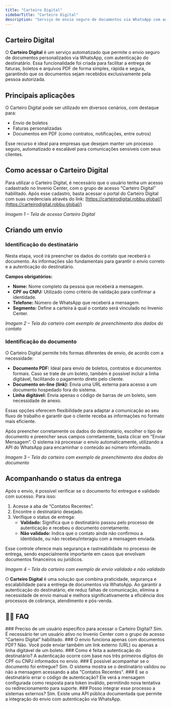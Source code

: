 ```yaml
---
title: "Carteiro Digital"
sidebarTitle: "Carteiro Digital"
description: "Serviço de envio seguro de documentos via WhatsApp com autenticação."
---
```


##  Carteiro Digital

O **Carteiro Digital** é um serviço automatizado que permite o envio seguro de documentos personalizados via WhatsApp, com autenticação do destinatário. Essa funcionalidade foi criada para facilitar a entrega de faturas, boletos e arquivos PDF de forma simples, rápida e segura, garantindo que os documentos sejam recebidos exclusivamente pela pessoa autorizada.

##  Principais aplicações

O Carteiro Digital pode ser utilizado em diversos cenários, com destaque para:

- Envio de boletos
- Faturas personalizadas
- Documentos em PDF (como contratos, notificações, entre outros)

Esse recurso é ideal para empresas que desejam manter um processo seguro, automatizado e escalável para comunicações sensíveis com seus clientes.

##  Como acessar o Carteiro Digital

Para utilizar o Carteiro Digital, é necessário que o usuário tenha um acesso cadastrado no Invenio Center, com o grupo de acesso “Carteiro Digital” habilitado. Após esse cadastro, basta acessar o portal do Carteiro Digital com suas credenciais através do link: [https://carteirodigital.robbu.global/](https://carteirodigital.robbu.global/)

_Imagem 1 – Tela de acesso Carteiro Digital_

##  Criando um envio

### Identificação do destinatário

Nesta etapa, você irá preencher os dados do contato que receberá o documento. As informações são fundamentais para garantir o envio correto e a autenticação do destinatário.

**Campos obrigatórios:**

- **Nome:** Nome completo da pessoa que receberá a mensagem.
- **CPF ou CNPJ:** Utilizado como critério de validação para confirmar a identidade.
- **Telefone:** Número de WhatsApp que receberá a mensagem.
- **Segmento:** Define a carteira à qual o contato será vinculado no Invenio Center.

_Imagem 2 – Tela do carteiro com exemplo de preenchimento dos dados do contato_

### Identificação do documento

O Carteiro Digital permite três formas diferentes de envio, de acordo com a necessidade:

- **Documento PDF:** Ideal para envio de boletos, contratos e documentos formais. Caso se trate de um boleto, também é possível incluir a linha digitável, facilitando o pagamento direto pelo cliente.
- **Documento on-line (link):** Envia uma URL externa para acesso a um documento hospedado fora do sistema.
- **Linha digitável:** Envia apenas o código de barras de um boleto, sem necessidade de anexo.

Essas opções oferecem flexibilidade para adaptar a comunicação ao seu fluxo de trabalho e garantir que o cliente receba as informações no formato mais eficiente.

Após preencher corretamente os dados do destinatário, escolher o tipo de documento e preencher seus campos corretamente, basta clicar em “Enviar Mensagem”. O sistema irá processar o envio automaticamente, utilizando a API do WhatsApp para encaminhar o conteúdo ao número informado.

_Imagem 3 – Tela do carteiro com exemplo de preenchimento dos dados do documento_

##  Acompanhando o status da entrega

Após o envio, é possível verificar se o documento foi entregue e validado com sucesso. Para isso:

1. Acesse a aba de “Contatos Recentes”.
2. Encontre o destinatário desejado.
3. Verifique o status de entrega:
   - **Validado:** Significa que o destinatário passou pelo processo de autenticação e recebeu o documento corretamente.
   - **Não validado:** Indica que o contato ainda não confirmou a identidade, ou não recebeu/interagiu com a mensagem enviada.

Esse controle oferece mais segurança e rastreabilidade no processo de entrega, sendo especialmente importante em casos que envolvam documentos financeiros ou jurídicos.

_Imagem 4 – Tela do carteiro com exemplo de envio validado e não validado_

O **Carteiro Digital** é uma solução que combina praticidade, segurança e escalabilidade para a entrega de documentos via WhatsApp. Ao garantir a autenticação do destinatário, ele reduz falhas de comunicação, elimina a necessidade de envio manual e melhora significativamente a eficiência dos processos de cobrança, atendimento e pós-venda.

## 🙋‍♂️ FAQ

<accordiongroup>

<accordion>
### Preciso de um usuário específico para acessar o Carteiro Digital?
Sim. É necessário ter um usuário ativo no Invenio Center com o grupo de acesso “Carteiro Digital” habilitado.
</accordion>

<accordion>
### O envio funciona apenas com documentos PDF?
Não. Você pode enviar também um link externo (URL) ou apenas a linha digitável de um boleto.
</accordion>

<accordion>
### Como é feita a autenticação do destinatário?
A autenticação ocorre com base nos três primeiros dígitos do CPF ou CNPJ informados no envio.
</accordion>

<accordion>
### É possível acompanhar se o documento foi entregue?
Sim. O sistema mostra se o destinatário validou ou não a mensagem acessando a aba "Contatos Recentes".
</accordion>

<accordion>
### E se o destinatário errar o código de autenticação?
Ele verá a mensagem configurada como resposta para token inválido, permitindo nova tentativa ou redirecionamento para suporte.
</accordion>

<accordion>
### Posso integrar esse processo a sistemas externos?
Sim. Existe uma API pública documentada que permite a integração do envio com autenticação via WhatsApp.
</accordion>

</accordiongroup>


